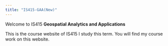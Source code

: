 ```yaml
---
title: "IS415-GAA(New)"
---
```


Welcome to IS415 **Geospatial Analytics and Applications**

This is the course website of IS415 I study this term. You will find my course work on this website.
